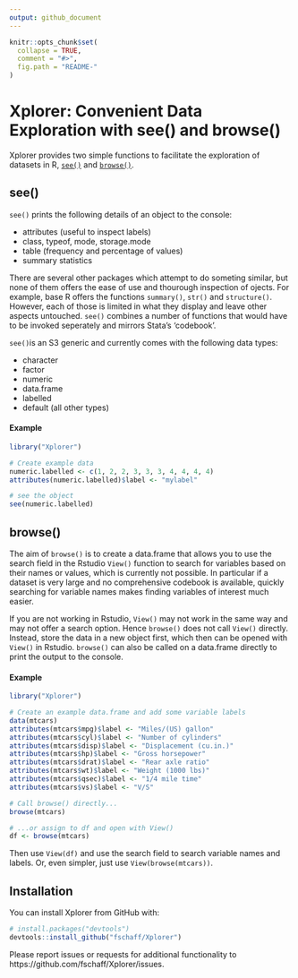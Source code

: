 ```yaml
---
output: github_document
---
```


<!-- README.md is generated from README.Rmd. Please edit that file -->

```r
knitr::opts_chunk$set(
  collapse = TRUE,
  comment = "#>",
  fig.path = "README-"
)
```

# Xplorer: Convenient Data Exploration with see() and browse()

Xplorer provides two simple functions to facilitate the exploration of datasets in R, [`see()`](#see) and [`browse()`](#browse).

## see() {#see}

`see()` prints the following details of an object to the console:

- attributes (useful to inspect labels)
- class, typeof, mode, storage.mode
- table (frequency and percentage of values)
- summary statistics

There are several other packages which attempt to do someting similar, but none of them offers the ease of use and thourough inspection of ojects. For example, base R offers the functions `summary()`, `str()` and `structure()`. However, each of those is limited in what they display and leave other aspects untouched. `see()` combines a number of functions that would have to be invoked seperately and mirrors Stata's 'codebook'. 

`see()`is an S3 generic and currently comes with the following data types:

* character
* factor
* numeric
* data.frame
* labelled
* default (all other types)

#### Example

```r
library("Xplorer")

# Create example data
numeric.labelled <- c(1, 2, 2, 3, 3, 3, 4, 4, 4, 4)
attributes(numeric.labelled)$label <- "mylabel"

# see the object
see(numeric.labelled)
```


## browse() {#browse}

The aim of `browse()` is to create a data.frame that allows you to use the search field in the Rstudio `View()` function to search for variables based on their names or values, which is currently not possible. In particular if a dataset is very large and no comprehensive codebook is available, quickly searching for variable names makes finding variables of interest much easier. 

If you are not working in Rstudio, `View()` may not work in the same way and may not offer a search option. Hence `browse()` does not call `View()` directly. Instead, store the data in a new object first, which then can be opened with `View()` in Rstudio. `browse()` can also be called on a data.frame directly to print the output to the console.

#### Example

```r
library("Xplorer")

# Create an example data.frame and add some variable labels
data(mtcars)
attributes(mtcars$mpg)$label <- "Miles/(US) gallon"
attributes(mtcars$cyl)$label <- "Number of cylinders"
attributes(mtcars$disp)$label <- "Displacement (cu.in.)"
attributes(mtcars$hp)$label <- "Gross horsepower"
attributes(mtcars$drat)$label <- "Rear axle ratio"
attributes(mtcars$wt)$label <- "Weight (1000 lbs)"
attributes(mtcars$qsec)$label <- "1/4 mile time"
attributes(mtcars$vs)$label <- "V/S"

# Call browse() directly...
browse(mtcars)

# ...or assign to df and open with View()
df <- browse(mtcars)
```
Then use `View(df)` and use the search field to search variable names and labels. Or, even simpler, just use `View(browse(mtcars))`.

## Installation

You can install Xplorer from GitHub with:
```r
# install.packages("devtools")
devtools::install_github("fschaff/Xplorer")
```

Please report issues or requests for additional functionality to https://github.com/fschaff/Xplorer/issues.
